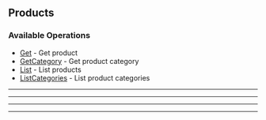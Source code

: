 
## Products

### Available Operations

* [Get](/resources/products/get) - Get product
* [GetCategory](/resources/products/get_category) - Get product category
* [List](/resources/products/list) - List products
* [ListCategories](/resources/products/list_categories) - List product categories

---
<Get />

---
<GetCategory />

---
<List />

---
<ListCategories />

